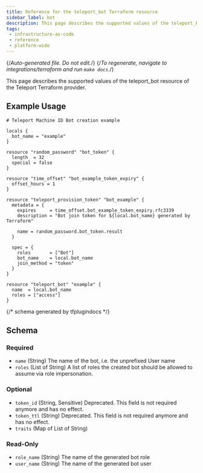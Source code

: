 ```yaml
---
title: Reference for the teleport_bot Terraform resource
sidebar_label: bot
description: This page describes the supported values of the teleport_bot resource of the Teleport Terraform provider.
tags:
 - infrastructure-as-code
 - reference
 - platform-wide
---
```


{/*Auto-generated file. Do not edit.*/}
{/*To regenerate, navigate to integrations/terraform and run `make docs`.*/}

This page describes the supported values of the teleport_bot resource of the Teleport Terraform provider.




## Example Usage

```hcl
# Teleport Machine ID Bot creation example

locals {
  bot_name = "example"
}

resource "random_password" "bot_token" {
  length  = 32
  special = false
}

resource "time_offset" "bot_example_token_expiry" {
  offset_hours = 1
}

resource "teleport_provision_token" "bot_example" {
  metadata = {
    expires     = time_offset.bot_example_token_expiry.rfc3339
    description = "Bot join token for ${local.bot_name} generated by Terraform"

    name = random_password.bot_token.result
  }

  spec = {
    roles       = ["Bot"]
    bot_name    = local.bot_name
    join_method = "token"
  }
}

resource "teleport_bot" "example" {
  name  = local.bot_name
  roles = ["access"]
}
```

{/*  schema generated by tfplugindocs */}
## Schema

### Required

- `name` (String) The name of the bot, i.e. the unprefixed User name
- `roles` (List of String) A list of roles the created bot should be allowed to assume via role impersonation.

### Optional

- `token_id` (String, Sensitive) Deprecated. This field is not required anymore and has no effect.
- `token_ttl` (String) Deprecated. This field is not required anymore and has no effect.
- `traits` (Map of List of String)

### Read-Only

- `role_name` (String) The name of the generated bot role
- `user_name` (String) The name of the generated bot user
